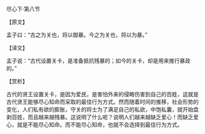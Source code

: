 

尽心下·第八节

【原文】

孟子曰：“古之为关也，将以御暴。今之为关也，将以为暴。”

【译文】

孟子说：“古代设置关卡，是准备抵抗残暴的；如今的关卡，却是用来推行暴政的。”

【赏析】

古代的贤王设置关卡，是因为爱民，是害怕外来的侵略伤害到自己的百姓，这就是古代贤王能够尽心知命而采取的最佳行为方式。然而随着时间的推移，社会形势的变化，人们私有欲的膨胀，守关的将士为了满足自己的私欲，中饱私囊，就开始盘剥百姓，而且越来越残暴。这说明了什么呢？说明人们越来越缺乏爱心！而缺乏爱心，就是不能尽心知命。而不能尽心知命，也就不会选择到最佳行为方式。

